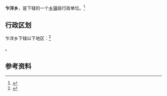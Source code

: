 {{中国乡级行政区|35/09/26/201/000}}

'''乍洋乡'''，是{{PRC admin/fullname|35/09/26/201/000|3}}下辖的一个[[乡镇|乡镇]]级行政单位。<ref>{{PRC admin/ref sgc|{{PRC admin/parent|35/09/26/201/000}}}}</ref>

== 行政区划 ==

乍洋乡下辖以下地区：<ref>{{PRC admin/ref sgc|35/09/26/201/000}}</ref>

{{PRC admin/children|35/09/26/201/000}}。

== 参考资料 ==

{{reflist}}

{{行政区划小作品}}
{{PRC admin/navcat|35/09/26/201/000}}